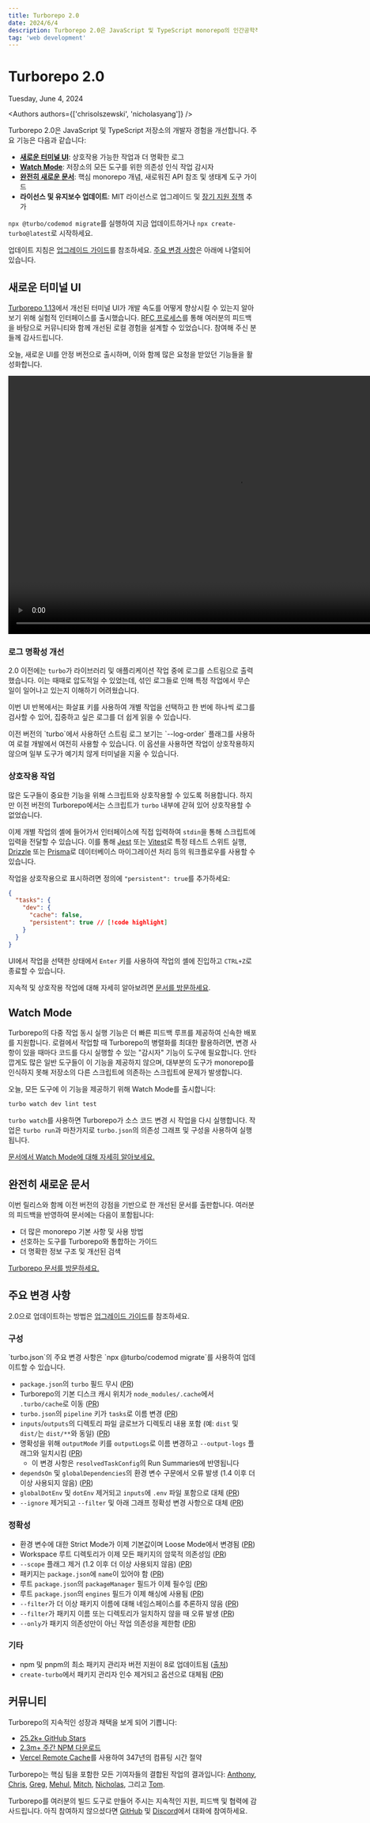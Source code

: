 ```yaml
---
title: Turborepo 2.0
date: 2024/6/4
description: Turborepo 2.0은 JavaScript 및 TypeScript monorepo의 인간공학적 측면에서 중요한 이정표입니다.
tag: 'web development'
---
```


<h1 className="text-center">Turborepo 2.0</h1>


<Date>Tuesday, June 4, 2024</Date>

<Authors authors={['chrisolszewski', 'nicholasyang']} />

Turborepo 2.0은 JavaScript 및 TypeScript 저장소의 개발자 경험을 개선합니다. 주요 기능은 다음과 같습니다:

- [**새로운 터미널 UI**](#new-terminal-ui): 상호작용 가능한 작업과 더 명확한 로그
- [**Watch Mode**](#watch-mode): 저장소의 모든 도구를 위한 의존성 인식 작업 감시자
- [**완전히 새로운 문서**](#all-new-documentation): 핵심 monorepo 개념, 새로워진 API 참조 및 생태계 도구 가이드
- **라이선스 및 유지보수 업데이트**: MIT 라이선스로 업그레이드 및 [장기 지원 정책](/docs/support-policy#lts-policy) 추가

`npx @turbo/codemod migrate`를 실행하여 지금 업데이트하거나 `npx create-turbo@latest`로 시작하세요.

업데이트 지침은 [업그레이드 가이드](/docs/crafting-your-repository/upgrading#upgrading-to-20)를 참조하세요. [주요 변경 사항](#breaking-changes)은 아래에 나열되어 있습니다.

## 새로운 터미널 UI

[Turborepo 1.13](https://turborepo.com/blog/turbo-1-13-0)에서 개선된 터미널 UI가 개발 속도를 어떻게 향상시킬 수 있는지 알아보기 위해 실험적 인터페이스를 출시했습니다. [RFC 프로세스](https://github.com/vercel/turbo/discussions/7802)를 통해 여러분의 피드백을 바탕으로 커뮤니티와 함께 개선된 로컬 경험을 설계할 수 있었습니다. 참여해 주신 분들께 감사드립니다.

오늘, 새로운 UI를 안정 버전으로 출시하며, 이와 함께 많은 요청을 받았던 기능들을 활성화합니다.

<Video
  src="/images/blog/turbo-2-0/interactive-ui.mp4"
  width="928"
  height="522"
  className="rounded"
/>

### 로그 명확성 개선

2.0 이전에는 `turbo`가 라이브러리 및 애플리케이션 작업 중에 로그를 스트림으로 출력했습니다. 이는 때때로 압도적일 수 있었는데, 섞인 로그들로 인해 특정 작업에서 무슨 일이 일어나고 있는지 이해하기 어려웠습니다.

이번 UI 반복에서는 화살표 키를 사용하여 개별 작업을 선택하고 한 번에 하나씩 로그를 검사할 수 있어, 집중하고 싶은 로그를 더 쉽게 읽을 수 있습니다.

<Callout type="good-to-know">
  이전 버전의 `turbo`에서 사용하던 스트림 로그 보기는 `--log-order` 플래그를
  사용하여 로컬 개발에서 여전히 사용할 수 있습니다. 이 옵션을 사용하면 작업이
  상호작용하지 않으며 일부 도구가 예기치 않게 터미널을 지울 수 있습니다.
</Callout>

### 상호작용 작업

많은 도구들이 중요한 기능을 위해 스크립트와 상호작용할 수 있도록 허용합니다. 하지만 이전 버전의 Turborepo에서는 스크립트가 `turbo` 내부에 갇혀 있어 상호작용할 수 없었습니다.

이제 개별 작업의 셸에 들어가서 인터페이스에 직접 입력하여 `stdin`을 통해 스크립트에 입력을 전달할 수 있습니다. 이를 통해 [Jest](https://jestjs.io) 또는 [Vitest](https://vitest.dev/)로 특정 테스트 스위트 실행, [Drizzle](https://orm.drizzle.team/) 또는 [Prisma](https://www.prisma.io/)로 데이터베이스 마이그레이션 처리 등의 워크플로우를 사용할 수 있습니다.

작업을 상호작용으로 표시하려면 정의에 `"persistent": true`를 추가하세요:

```json title="./turbo.json"
{
  "tasks": {
    "dev": {
      "cache": false,
      "persistent": true // [!code highlight]
    }
  }
}
```

UI에서 작업을 선택한 상태에서 `Enter` 키를 사용하여 작업의 셸에 진입하고 `CTRL+Z`로 종료할 수 있습니다.

지속적 및 상호작용 작업에 대해 자세히 알아보려면 [문서를 방문하세요](/docs/reference/configuration#persistent).

## Watch Mode

Turborepo의 다중 작업 동시 실행 기능은 더 빠른 피드백 루프를 제공하여 신속한 배포를 지원합니다. 로컬에서 작업할 때 Turborepo의 병렬화를 최대한 활용하려면, 변경 사항이 있을 때마다 코드를 다시 실행할 수 있는 "감시자" 기능이 도구에 필요합니다. 안타깝게도 많은 일반 도구들이 이 기능을 제공하지 않으며, 대부분의 도구가 monorepo를 인식하지 못해 저장소의 다른 스크립트에 의존하는 스크립트에 문제가 발생합니다.

오늘, 모든 도구에 이 기능을 제공하기 위해 Watch Mode를 출시합니다:

```bash title="Terminal"
turbo watch dev lint test
```

`turbo watch`를 사용하면 Turborepo가 소스 코드 변경 시 작업을 다시 실행합니다. 작업은 `turbo run`과 마찬가지로 `turbo.json`의 의존성 그래프 및 구성을 사용하여 실행됩니다.

[문서에서 Watch Mode에 대해 자세히 알아보세요.](/docs/crafting-your-repository/developing-applications#watch-mode)

## 완전히 새로운 문서

이번 릴리스와 함께 이전 버전의 강점을 기반으로 한 개선된 문서를 출판합니다. 여러분의 피드백을 반영하여 문서에는 다음이 포함됩니다:

- 더 많은 monorepo 기본 사항 및 사용 방법
- 선호하는 도구를 Turborepo와 통합하는 가이드
- 더 명확한 정보 구조 및 개선된 검색

[Turborepo 문서를 방문하세요.](/docs)

## 주요 변경 사항

2.0으로 업데이트하는 방법은 [업그레이드 가이드](/docs/crafting-your-repository/upgrading#upgrading-to-20)를 참조하세요.

### 구성

<Callout type="info">
  `turbo.json`의 주요 변경 사항은 `npx @turbo/codemod migrate`를 사용하여
  업데이트할 수 있습니다.
</Callout>

- `package.json`의 `turbo` 필드 무시 ([PR](https://github.com/vercel/turbo/pull/8023))
- Turborepo의 기본 디스크 캐시 위치가 `node_modules/.cache`에서 `.turbo/cache`로 이동 ([PR](https://github.com/vercel/turbo/pull/8126))
- `turbo.json`의 `pipeline` 키가 `tasks`로 이름 변경 ([PR](https://github.com/vercel/turbo/pull/8157))
- `inputs`/`outputs`의 디렉토리 파일 글로브가 디렉토리 내용 포함 (예: `dist` 및 `dist/`는 `dist/**`와 동일) ([PR](https://github.com/vercel/turbo/pull/8180))
- 명확성을 위해 `outputMode` 키를 `outputLogs`로 이름 변경하고 `--output-logs` 플래그와 일치시킴 ([PR](https://github.com/vercel/turbo/pull/8149))
  - 이 변경 사항은 `resolvedTaskConfig`의 Run Summaries에 반영됩니다
- `dependsOn` 및 `globalDependencies`의 환경 변수 구문에서 오류 발생 (1.4 이후 더 이상 사용되지 않음) ([PR](https://github.com/vercel/turbo/pull/8026))
- `globalDotEnv` 및 `dotEnv` 제거되고 `inputs`에 `.env` 파일 포함으로 대체 ([PR](https://github.com/vercel/turbo/pull/8181))
- `--ignore` 제거되고 `--filter` 및 아래 그래프 정확성 변경 사항으로 대체 ([PR](https://github.com/vercel/turbo/pull/8201))

### 정확성

- 환경 변수에 대한 Strict Mode가 이제 기본값이며 Loose Mode에서 변경됨 ([PR](https://github.com/vercel/turbo/pull/8182))
- Workspace 루트 디렉토리가 이제 모든 패키지의 암묵적 의존성임 ([PR](https://github.com/vercel/turbo/pull/8202))
- `--scope` 플래그 제거 (1.2 이후 더 이상 사용되지 않음) ([PR](https://github.com/vercel/turbo/pull/7970))
- 패키지는 `package.json`에 `name`이 있어야 함 ([PR](https://github.com/vercel/turbo/pull/8152))
- 루트 `package.json`의 `packageManager` 필드가 이제 필수임 ([PR](https://github.com/vercel/turbo/pull/8017))
- 루트 `package.json`의 `engines` 필드가 이제 해싱에 사용됨 ([PR](https://github.com/vercel/turbo/pull/8173))
- `--filter`가 더 이상 패키지 이름에 대해 네임스페이스를 추론하지 않음 ([PR](https://github.com/vercel/turbo/pull/8137))
- `--filter`가 패키지 이름 또는 디렉토리가 일치하지 않을 때 오류 발생 ([PR](https://github.com/vercel/turbo/pull/8142))
- `--only`가 패키지 의존성만이 아닌 작업 의존성을 제한함 ([PR](https://github.com/vercel/turbo/pull/8163))

### 기타

- npm 및 pnpm의 최소 패키지 관리자 버전 지원이 8로 업데이트됨 ([출처](/docs/support-policy#package-managers))
- `create-turbo`에서 패키지 관리자 인수 제거되고 옵션으로 대체됨 ([PR](https://github.com/vercel/turbo/pull/8150))

## 커뮤니티

Turborepo의 지속적인 성장과 채택을 보게 되어 기쁩니다:

- [25.2k+ GitHub Stars](https://github.com/vercel/turbo)
- [2.3m+ 주간 NPM 다운로드](https://www.npmjs.com/package/turbo)
- [Vercel Remote Cache](https://vercel.com/docs/concepts/monorepos/remote-caching)를 사용하여 347년의 컴퓨팅 시간 절약

Turborepo는 핵심 팀을 포함한 모든 기여자들의 결합된 작업의 결과입니다: [Anthony](https://github.com/anthonyshew), [Chris](https://github.com/chris-olszewski), [Greg](https://github.com/gsoltis), [Mehul](https://github.com/mehulkar), [Mitch](https://github.com/Zertsov), [Nicholas](https://github.com/NicholasLYang), 그리고 [Tom](https://github.com/tknickman).

Turborepo를 여러분의 빌드 도구로 만들어 주시는 지속적인 지원, 피드백 및 협력에 감사드립니다. 아직 참여하지 않으셨다면 [GitHub](https://github.com/vercel/turbo) 및 [Discord](/discord)에서 대화에 참여하세요.
